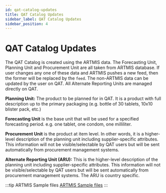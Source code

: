 ```yaml
---
id: qat-catalog-updates
title: QAT Catalog Updates
sidebar_label: QAT Catalog Updates
sidebar_position: 4
---
```


# QAT Catalog Updates

The QAT Catalog is created using the ARTMIS data. The Forecasting Unit, Planning Unit and Procurement Unit are all taken from ARTMIS database. If user changes any one of these data and ARTMIS pushes a new feed, then the former will be replaced by the `feed`. The non-ARTMIS data can be updated by the user on QAT. All Alternate Reporting Units are managed directly on QAT.

**Planning Unit:** The product to be planned for in QAT. It is a product with full description up to the primary packaging (e.g. bottle of 30 tablets, 10x10 blister pack, etc.)

**Forecasting Unit** is the base unit that will be used for a specified forecasting period. e.g. one tablet, one condom, one milliliter.

**Procurement Unit** is the product at item level. In other words, it is a higher-level description of the planning unit including supplier-specific attributes. This information will not be visible/selectable by QAT users but will be sent automatically from procurement management systems.

**Alternate Reporting Unit (ARU):** This is the higher-level description of the planning unit including supplier-specific attributes. This information will not be visible/selectable by QAT users but will be sent automatically from procurement management systems. The ARU is country specific.

:::tip ARTMIS Sample files
[ARTMIS Sample files](https://github.com/FASP-QAT/fasp-api/tree/master/docs/Sample%20ARTMIS%20Feeds)
:::